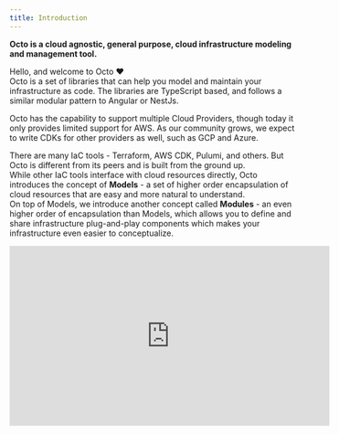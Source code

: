 ```yaml
---
title: Introduction
---
```


**Octo is a cloud agnostic, general purpose, cloud infrastructure modeling and management tool.**

Hello, and welcome to Octo ❤️<br />
Octo is a set of libraries that can help you model and maintain your infrastructure as code.
The libraries are TypeScript based, and follows a similar modular pattern to Angular or NestJs.

Octo has the capability to support multiple Cloud Providers,
though today it only provides limited support for AWS.
As our community grows, we expect to write CDKs for other providers as well, such as GCP and Azure.

There are many IaC tools - Terraform, AWS CDK, Pulumi, and others.
But Octo is different from its peers and is built from the ground up.<br/>
While other IaC tools interface with cloud resources directly,
Octo introduces the concept of **Models** - a set of higher order encapsulation of cloud resources that are
easy and more natural to understand.<br/>
On top of Models, we introduce another concept called **Modules** - an even higher order of encapsulation than
Models, which allows you to define and share infrastructure plug-and-play components which makes your infrastructure
even easier to conceptualize.

<iframe
  allow="accelerometer; autoplay; clipboard-write; encrypted-media; gyroscope; picture-in-picture; web-share"
  allowfullscreen
  frameborder="0"
  height="315"
  referrerpolicy="strict-origin-when-cross-origin"
  src="https://www.youtube.com/embed/Wn_3cou6x4o?si=AanE6ebctsv1NIMI"
  title="Introduction - Octo Tutorials"
  width="560"
/>

## Overview
Octo is a tool for modeling cloud infrastructure.
It layers the underlying infrastructure into Modules, Models, and Resources.

Here is how it works - you write modules, which generates models, which in turn creates infrastructure resources.
These resources then map to the real underlying infrastructure.
Each layer is translated into the next using Actions.<br/>
The final translation of resources to real infrastructure is done via Cloud APIs and SDKs.

```mermaid
graph LR;
  module((Modules)) --> model((Models));
  model --> resource((Resources));
  module --> overlay((Overlays));
  module --> anchor((Anchors));
  overlay --> resource;
  anchor --> resource;
  resource --> cloudApi[[Native Cloud API calls]];
  cloudApi --> infrastructure[[Real Infrastructure]];
```

This setup cleanly divides responsibilities between devops and developers.
Devops defines the building blocks that represents the infrastructure.
They define models, and resources, and the translation actions.<br/>
Developers write modules and shape the infrastructure and self-serve their needs
using a common understanding of these components.

## Example
Here's a pseudo Octo code of a **"Backend server running in QA environment"** in AWS infrastructure.

```typescript
const app = new App('my-app');

const region = new AwsRegion(AwsRegionId.AWS_US_EAST_1A);
app.addRegion(region);

const environment = new AwsEnvironment('QA');
region.addEnvironment(environment);

const server = new AwsServer('Backend');
app.addServer(server);

const deployment = new AwsDeployment('v1');
server.addDeployment(deployment);

new AwsExecution(deployment, environment);
```

* `App`, `Environment`, `Execution`, etc are all Models.
* Developers declare their infrastructure represented by the Model graph (below).
* Models are transformed into Resources, which logically represent the AWS infrastructure (below).
* Resources are transformed to AWS infrastructure using native AWS APIs.

```mermaid
graph TD;
  subgraph Resources
    vpc((<b>VPC</b>)) --> subnet((<b>Subnet</b> <br> us-east-1a))
    subnet --> ecs((<b>ECS Cluster</b> <br> QA))
    ecs --> service((<b>ECS Service</b>))
    taskDefinition((<b>Task Definition</b> <br> Backend)) --> service
  end

  subgraph Models
    app((<b>App</b>)) --> region((<b>Region</b> <br> us-east-1a));
    app --> server((<b>Server</b> <br> Backend));
    region --> environment((<b>Environment</b> <br> QA));
    server --> deployment((<b>Deployment</b> <br> v1));
    environment --> execution((<b>Execution</b> <br> v1_qa));
    deployment --> execution;
  end
```

## Benefits
* **Modeling Power**: Octo excels as a general-purpose cloud infrastructure modeling tool,
making modeling its greatest strength. By facilitating devops in creating clear and intuitive CDKs,
developers can logically write and test infrastructure changes.
* **Abstraction for Developers**: Developers are shielded from intricate low-level infrastructure details,
interacting solely with higher constructs.
* **Modules**: Octo introduces the concept of Modules - shareable and reusable infrastructure components.
* **TypeScript Advantage**: Being written in TypeScript, Octo inherits the benefits of TS,
including testing frameworks and the familiarity of one of the most widely used languages.
* **Graph Representation**: Octo depicts infrastructure as a Graph,
enabling visualization of infrastructure as a well-defined set of nodes and edges.
* **Detailed Understanding of Changes**: Any alterations to the infrastructure graph are differentially analyzed
at both Model and Resource levels, offering developers both simplified and detailed insights into the proposed changes.
* **Non Blocking Pipelines**: Being a graph, Octo understands the hierarchy and dependencies of resources.
Failure in one node won't block changes in other non-dependent nodes.
* **In-Built Testing**: Octo provides a testing framework that can help your write meaningful, intuitive, test cases
for your infrastructure.
* **Recovery from Failures**: Octo saves the state of resources after every run and keeps track of
infrastructure changes. Execution is stopped at failures, and upon re-run, it will pick up from the same point.
* **& more**: including Captures, and Events.
